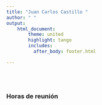 ```yaml
---
title: "Juan Carlos Castillo "
author: " "
output:
    html_document:
        theme: united
        highlight: tango
        includes:
          after_body: footer.html

---
```



<br/>
<br/>

### Horas de reunión
<br/>

<!-- Calendly inline widget begin -->
<div class="calendly-inline-widget" data-url="https://calendly.com/juan_castillo/horasofi" style="min-width:320px;height:580px;"></div>
<script type="text/javascript" src="https://assets.calendly.com/assets/external/widget.js"></script>
<!-- Calendly inline widget end -->
